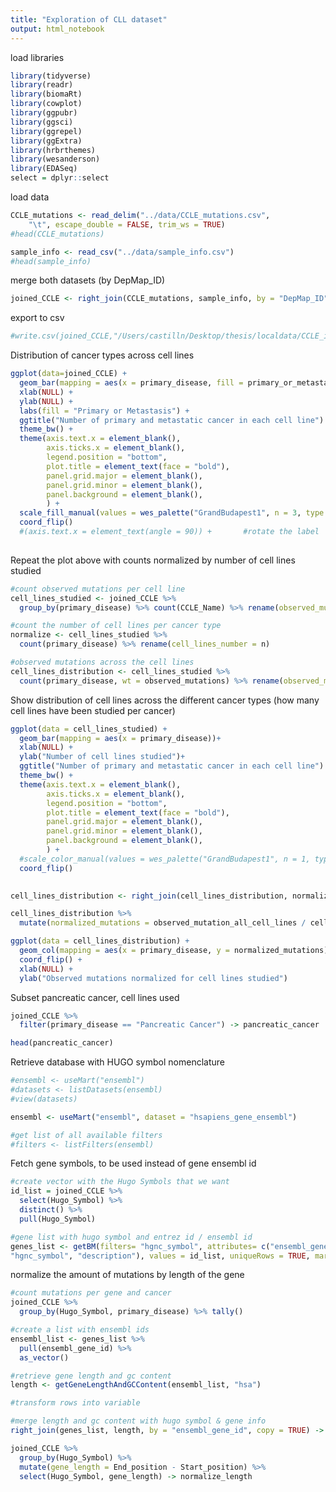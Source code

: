 ```yaml
---
title: "Exploration of CLL dataset"
output: html_notebook
---
```


load libraries
```r
library(tidyverse)
library(readr)
library(biomaRt)
library(cowplot)
library(ggpubr)
library(ggsci)
library(ggrepel)
library(ggExtra)
library(hrbrthemes)
library(wesanderson)
library(EDASeq)
select = dplyr::select
```

load data
```r
CCLE_mutations <- read_delim("../data/CCLE_mutations.csv", 
    "\t", escape_double = FALSE, trim_ws = TRUE)
#head(CCLE_mutations)

sample_info <- read_csv("../data/sample_info.csv")
#head(sample_info)
```

merge both datasets (by DepMap_ID)
```r
joined_CCLE <- right_join(CCLE_mutations, sample_info, by = "DepMap_ID", copy = TRUE, suffix = c(".CCL", ".info"))
```
export to csv
```r
#write.csv(joined_CCLE,"/Users/castilln/Desktop/thesis/localdata/CCLE_info", row.names = FALSE)
```

Distribution of cancer types across cell lines
```r
ggplot(data=joined_CCLE) +
  geom_bar(mapping = aes(x = primary_disease, fill = primary_or_metastasis)) +
  xlab(NULL) + 
  ylab(NULL) + 
  labs(fill = "Primary or Metastasis") + 
  ggtitle("Number of primary and metastatic cancer in each cell line") +
  theme_bw() +
  theme(axis.text.x = element_blank(), 
        axis.ticks.x = element_blank(),
        legend.position = "bottom",
        plot.title = element_text(face = "bold"),
        panel.grid.major = element_blank(),
        panel.grid.minor = element_blank(),
        panel.background = element_blank(), 
        ) +
  scale_fill_manual(values = wes_palette("GrandBudapest1", n = 3, type = "discrete"),na.value ="grey") +
  coord_flip() 
  #(axis.text.x = element_text(angle = 90)) +       #rotate the label
 
```

Repeat the plot above with counts normalized by number of cell lines studied
```r
#count observed mutations per cell line
cell_lines_studied <- joined_CCLE %>% 
  group_by(primary_disease) %>% count(CCLE_Name) %>% rename(observed_mutations = n)

#count the number of cell lines per cancer type 
normalize <- cell_lines_studied %>% 
  count(primary_disease) %>% rename(cell_lines_number = n)

#observed mutations across the cell lines
cell_lines_distribution <- cell_lines_studied %>% 
  count(primary_disease, wt = observed_mutations) %>% rename(observed_mutation_all_cell_lines = n) 

```

Show distribution of cell lines across the different cancer types (how many cell lines have been studied per cancer)
```r
ggplot(data = cell_lines_studied) +
  geom_bar(mapping = aes(x = primary_disease))+ 
  xlab(NULL) + 
  ylab("Number of cell lines studied")+ 
  ggtitle("Number of primary and metastatic cancer in each cell line") +
  theme_bw() +
  theme(axis.text.x = element_blank(), 
        axis.ticks.x = element_blank(),
        legend.position = "bottom",
        plot.title = element_text(face = "bold"),
        panel.grid.major = element_blank(),
        panel.grid.minor = element_blank(),
        panel.background = element_blank(), 
        ) +
  #scale_color_manual(values = wes_palette("GrandBudapest1", n = 1, type = "discrete"),na.value ="grey") +
  coord_flip() 
 
```


```r
cell_lines_distribution <- right_join(cell_lines_distribution, normalize, by = "primary_disease", copy = TRUE)

cell_lines_distribution %>% 
  mutate(normalized_mutations = observed_mutation_all_cell_lines / cell_lines_number) -> cell_lines_distribution

ggplot(data = cell_lines_distribution) +
  geom_col(mapping = aes(x = primary_disease, y = normalized_mutations)) + 
  coord_flip() + 
  xlab(NULL) + 
  ylab("Observed mutations normalized for cell lines studied")
```

Subset pancreatic cancer, cell lines used
```r
joined_CCLE %>% 
  filter(primary_disease == "Pancreatic Cancer") -> pancreatic_cancer

head(pancreatic_cancer)
```

Retrieve database with HUGO symbol nomenclature 
```r
#ensembl <- useMart("ensembl")
#datasets <- listDatasets(ensembl)
#view(datasets)

ensembl <- useMart("ensembl", dataset = "hsapiens_gene_ensembl") 

#get list of all available filters
#filters <- listFilters(ensembl) 

```


Fetch gene symbols, to be used instead of gene ensembl id
```r
#create vector with the Hugo Symbols that we want
id_list = joined_CCLE %>% 
  select(Hugo_Symbol) %>% 
  distinct() %>% 
  pull(Hugo_Symbol)

#gene list with hugo symbol and entrez id / ensembl id 
genes_list <- getBM(filters= "hgnc_symbol", attributes= c("ensembl_gene_id",
"hgnc_symbol", "description"), values = id_list, uniqueRows = TRUE, mart = useDataset("hsapiens_gene_ensembl", useMart("ensembl")))
```

normalize the amount of mutations by length of the gene
```r
#count mutations per gene and cancer
joined_CCLE %>% 
  group_by(Hugo_Symbol, primary_disease) %>% tally() 

#create a list with ensembl ids
ensembl_list <- genes_list %>% 
  pull(ensembl_gene_id) %>% 
  as_vector()

#retrieve gene length and gc content 
length <- getGeneLengthAndGCContent(ensembl_list, "hsa")

#transform rows into variable

#merge length and gc content with hugo symbol & gene info
right_join(genes_list, length, by = "ensembl_gene_id", copy = TRUE) -> gene_lenght_list

joined_CCLE %>% 
  group_by(Hugo_Symbol) %>% 
  mutate(gene_length = End_position - Start_position) %>% 
  select(Hugo_Symbol, gene_length) -> normalize_length
```

